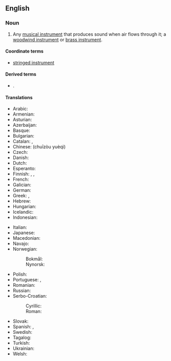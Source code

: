 ==English==

===Noun===
{{en-noun}}

# {{lb|en|musical instrument}} Any [[musical instrument]] that produces sound when air flows through it; a [[woodwind instrument]] or [[brass instrument]].

====Coordinate terms====
* [[stringed instrument]]

====Derived terms====
* {{l|en|wind instrumentalist}}.

====Translations====
{{trans-top|type of musical instrument}}
* Arabic: {{t|ar|آلَةِ الْفَم|f}}
* Armenian: {{t|hy|փողային նվագարան}}
* Asturian: {{t|ast|instrumentu de vientu|m}}
* Azerbaijan: {{t|az|nəfəsli alət}}
* Basque: {{t|eu|haize instrumentu}}
* Bulgarian: {{t|bg|духов инструмент|m}}
* Catalan: {{t+|ca|instrument de vent|m}}, {{t+|ca|instrument aeròfon|m}}
* Chinese: {{t|zh|吹奏乐器}} (chuīzòu yuèqì)
* Czech: {{t|cs|dechový nástroj|m}}
* Danish: {{t+|da|blæseinstrument|n}}
* Dutch: {{t+|nl|blaasinstrument|n}}
* Esperanto: {{t|eo|blovinstrumento}}
* Finnish: {{t+|fi|puhallin}}, {{t+|fi|puhallinsoitin}}, {{t+|fi|puhallussoitin}}
* French: {{t+|fr|instrument à vent|m}}
* Galician: {{t+|gl|instrumento de vento|m}}
* German: {{t+|de|Blasinstrument|n}}
* Greek: {{t|el|πνευστό όργανο|n}}, {{t+|el|πνευστό|n}}
* Hebrew: {{t+|he|כלי נשיפה|tr=kli neshifa}}
* Hungarian: {{t+|hu|fúvós hangszer}}
* Icelandic: {{t+|is|blásturshljóðfæri|n}}
* Indonesian: {{t+|id|alat musik tiup}}
{{trans-mid}}
* Italian: {{t|it|strumento ad ancia|m}}
* Japanese: {{t+|ja|管楽器|tr=かんがっき, kangakki}}
* Macedonian: {{t|mk|дувачки инструменти|m}}
* Navajo: {{t|nv|dilní}}
* Norwegian:
*: Bokmål: {{t|nb|blåseinstrument|n}}
*: Nynorsk: {{t|nn|blåseinstrument|n}}
* Polish: {{t|pl|instrument dęty|m}}
* Portuguese: {{t+|pt|instrumento de sopro|m}}, {{t|pt|instrumento de vento|m}}
* Romanian: {{t|ro|instrument de suflat|n}}
* Russian: {{t+|ru|духово́й инструме́нт|m}}
* Serbo-Croatian:
*: Cyrillic: {{t|sh|дувачки инструмент|m}}
*: Roman: {{t|sh|duvački instrument|m}}
* Slovak: {{t|sk|dychový nástroj|m}}
* Spanish: {{t+|es|instrumento de viento|m}}, {{t|es|aerófono|m}}
* Swedish: {{t+|sv|blåsinstrument}}
* Tagalog: {{t|tl|ihipang panugtog}}
* Turkish: {{t+|tr|üflemeli çalgı}}
* Ukrainian: {{t|uk|духовий інструмент|m}}
* Welsh: {{t|cy|offeryn chwyth|m}}
{{trans-bottom}}